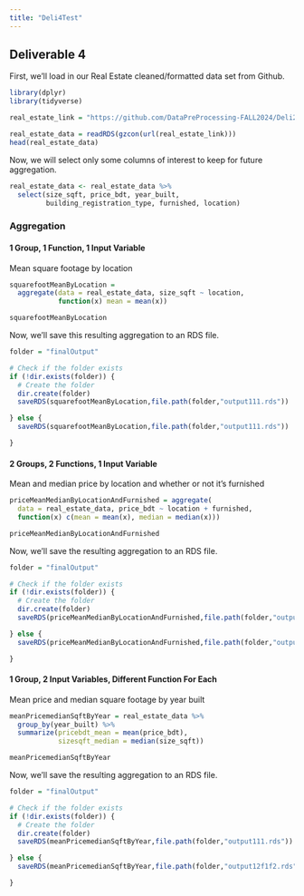 ```yaml
---
title: "Deli4Test"
---
```


## Deliverable 4

First, we'll load in our Real Estate cleaned/formatted data set from Github.

```r
library(dplyr)
library(tidyverse)
```

```r
real_estate_link = "https://github.com/DataPreProcessing-FALL2024/Deli2Test/raw/refs/heads/main/DataCleanAndFormatted/Formatted_Real_Estate_Data.RDS"

real_estate_data = readRDS(gzcon(url(real_estate_link)))
head(real_estate_data)
```

Now, we will select only some columns of interest to keep for future aggregation.

```r
real_estate_data <- real_estate_data %>%
  select(size_sqft, price_bdt, year_built, 
         building_registration_type, furnished, location)
```

### Aggregation

#### 1 Group, 1 Function, 1 Input Variable

Mean square footage by location

```r
squarefootMeanByLocation = 
  aggregate(data = real_estate_data, size_sqft ~ location,
            function(x) mean = mean(x))

squarefootMeanByLocation
```

Now, we'll save this resulting aggregation to an RDS file.

```r
folder = "finalOutput"

# Check if the folder exists
if (!dir.exists(folder)) {
  # Create the folder
  dir.create(folder)
  saveRDS(squarefootMeanByLocation,file.path(folder,"output111.rds"))

} else {
  saveRDS(squarefootMeanByLocation,file.path(folder,"output111.rds"))

}
```

#### 2 Groups, 2 Functions, 1 Input Variable

Mean and median price by location and whether or not it's furnished

```r
priceMeanMedianByLocationAndFurnished = aggregate(
  data = real_estate_data, price_bdt ~ location + furnished,
  function(x) c(mean = mean(x), median = median(x)))

priceMeanMedianByLocationAndFurnished
```

Now, we'll save the resulting aggregation to an RDS file.

```r
folder = "finalOutput"

# Check if the folder exists
if (!dir.exists(folder)) {
  # Create the folder
  dir.create(folder)
  saveRDS(priceMeanMedianByLocationAndFurnished,file.path(folder,"output221.rds"))

} else {
  saveRDS(priceMeanMedianByLocationAndFurnished,file.path(folder,"output221.rds"))

}
```

#### 1 Group, 2 Input Variables, Different Function For Each

Mean price and median square footage by year built

```r
meanPricemedianSqftByYear = real_estate_data %>%
  group_by(year_built) %>%
  summarize(pricebdt_mean = mean(price_bdt),
            sizesqft_median = median(size_sqft))

meanPricemedianSqftByYear
```

Now, we'll save the resulting aggregation to an RDS file.

```r
folder = "finalOutput"

# Check if the folder exists
if (!dir.exists(folder)) {
  # Create the folder
  dir.create(folder)
  saveRDS(meanPricemedianSqftByYear,file.path(folder,"output111.rds"))

} else {
  saveRDS(meanPricemedianSqftByYear,file.path(folder,"output12f1f2.rds"))

}
```

